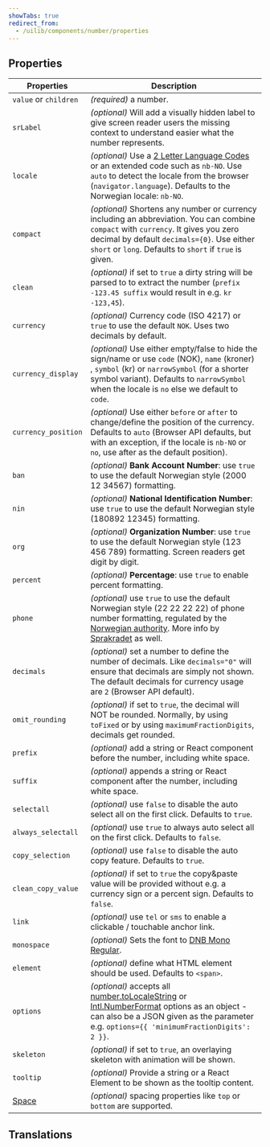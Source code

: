```yaml
---
showTabs: true
redirect_from:
  - /uilib/components/number/properties
---
```



## Properties

| Properties                              | Description                                                                                                                                                                                                                                                                                                                                                                                           |
| --------------------------------------- | ----------------------------------------------------------------------------------------------------------------------------------------------------------------------------------------------------------------------------------------------------------------------------------------------------------------------------------------------------------------------------------------------------- |
| `value` or `children`                   | _(required)_ a number.                                                                                                                                                                                                                                                                                                                                                                                |
| `srLabel`                               | _(optional)_ Will add a visually hidden label to give screen reader users the missing context to understand easier what the number represents.                                                                                                                                                                                                                                                        |
| `locale`                                | _(optional)_ Use a [2 Letter Language Codes](https://www.sitepoint.com/iso-2-letter-language-codes/) or an extended code such as `nb-NO`. Use `auto` to detect the locale from the browser (`navigator.language`). Defaults to the Norwegian locale: `nb-NO`.                                                                                                                                         |
| `compact`                               | _(optional)_ Shortens any number or currency including an abbreviation. You can combine `compact` with `currency`. It gives you zero decimal by default `decimals={0}`. Use either `short` or `long`. Defaults to `short` if `true` is given.                                                                                                                                                         |
| `clean`                                 | _(optional)_ if set to `true` a dirty string will be parsed to to extract the number (`prefix -123.45 suffix` would result in e.g. `kr -123,45`).                                                                                                                                                                                                                                                     |
| `currency`                              | _(optional)_ Currency code (ISO 4217) or `true` to use the default `NOK`. Uses two decimals by default.                                                                                                                                                                                                                                                                                               |
| `currency_display`                      | _(optional)_ Use either empty/false to hide the sign/name or use `code` (NOK), `name` (kroner) , `symbol` (kr) or `narrowSymbol` (for a shorter symbol variant). Defaults to `narrowSymbol` when the locale is `no` else we default to `code`.                                                                                                                                                        |
| `currency_position`                     | _(optional)_ Use either `before` or `after` to change/define the position of the currency. Defaults to `auto` (Browser API defaults, but with an exception, if the locale is `nb-NO` or `no`, use after as the default position).                                                                                                                                                                     |
| `ban`                                   | _(optional)_ **Bank Account Number**: use `true` to use the default Norwegian style (2000 12 34567) formatting.                                                                                                                                                                                                                                                                                       |
| `nin`                                   | _(optional)_ **National Identification Number**: use `true` to use the default Norwegian style (180892 12345) formatting.                                                                                                                                                                                                                                                                             |
| `org`                                   | _(optional)_ **Organization Number**: use `true` to use the default Norwegian style (123 456 789) formatting. Screen readers get digit by digit.                                                                                                                                                                                                                                                      |
| `percent`                               | _(optional)_ **Percentage**: use `true` to enable percent formatting.                                                                                                                                                                                                                                                                                                                                 |
| `phone`                                 | _(optional)_ use `true` to use the default Norwegian style (22 22 22 22) of phone number formatting, regulated by the [Norwegian authority](https://lovdata.no/forskrift/2004-02-16-426/§16). More info by [Sprakradet](https://www.sprakradet.no/sprakhjelp/Skriveregler/Dato/#tlf) as well.                                                                                                         |
| `decimals`                              | _(optional)_ set a number to define the number of decimals. Like `decimals="0"` will ensure that decimals are simply not shown. The default decimals for currency usage are `2` (Browser API default).                                                                                                                                                                                                |
| `omit_rounding`                         | _(optional)_ if set to `true`, the decimal will NOT be rounded. Normally, by using `toFixed` or by using `maximumFractionDigits`, decimals get rounded.                                                                                                                                                                                                                                               |
| `prefix`                                | _(optional)_ add a string or React component before the number, including white space.                                                                                                                                                                                                                                                                                                                |
| `suffix`                                | _(optional)_ appends a string or React component after the number, including white space.                                                                                                                                                                                                                                                                                                             |
| `selectall`                             | _(optional)_ use `false` to disable the auto select all on the first click. Defaults to `true`.                                                                                                                                                                                                                                                                                                       |
| `always_selectall`                      | _(optional)_ use `true` to always auto select all on the first click. Defaults to `false`.                                                                                                                                                                                                                                                                                                            |
| `copy_selection`                        | _(optional)_ use `false` to disable the auto copy feature. Defaults to `true`.                                                                                                                                                                                                                                                                                                                        |
| `clean_copy_value`                      | _(optional)_ if set to `true` the copy&paste value will be provided without e.g. a currency sign or a percent sign. Defaults to `false`.                                                                                                                                                                                                                                                              |
| `link`                                  | _(optional)_ use `tel` or `sms` to enable a clickable / touchable anchor link.                                                                                                                                                                                                                                                                                                                        |
| `monospace`                             | _(optional)_ Sets the font to [DNB Mono Regular](/quickguide-designer/fonts/#dnbmono-regular).                                                                                                                                                                                                                                                                                                        |
| `element`                               | _(optional)_ define what HTML element should be used. Defaults to `<span>`.                                                                                                                                                                                                                                                                                                                           |
| `options`                               | _(optional)_ accepts all [number.toLocaleString](https://developer.mozilla.org/en-US/docs/Web/JavaScript/Reference/Global_Objects/Number/toLocaleString) or [Intl.NumberFormat](https://developer.mozilla.org/en-US/docs/Web/JavaScript/Reference/Global_Objects/Intl/NumberFormat) options as an object - can also be a JSON given as the parameter e.g. `options={{ 'minimumFractionDigits': 2 }}`. |
| `skeleton`                              | _(optional)_ if set to `true`, an overlaying skeleton with animation will be shown.                                                                                                                                                                                                                                                                                                                   |
| `tooltip`                               | _(optional)_ Provide a string or a React Element to be shown as the tooltip content.                                                                                                                                                                                                                                                                                                                  |
| [Space](/uilib/layout/space/properties) | _(optional)_ spacing properties like `top` or `bottom` are supported.                                                                                                                                                                                                                                                                                                                                 |

## Translations

<TranslationsTable localeKey="NumberFormat" />
